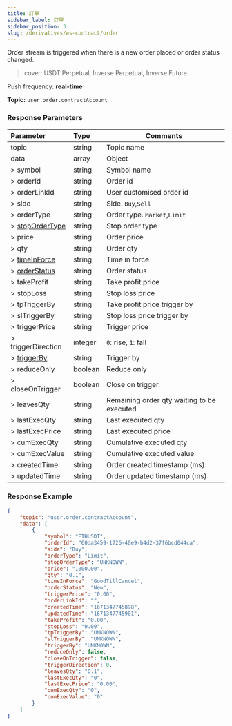 ```yaml
---
title: 訂單
sidebar_label: 訂單
sidebar_position: 3
slug: /derivatives/ws-contract/order
---
```


Order stream is triggered when there is a new order placed or order status changed.

> cover: USDT Perpetual, Inverse Perpetual, Inverse Future

Push frequency: **real-time**

**Topic:**
`user.order.contractAccount`

### Response Parameters
| Parameter | Type | Comments|
|:----- |:-----|----- |
|topic |string |Topic name |
|data |array |Object |
|> symbol |string |Symbol name |
|> orderId |string |Order id |
|> orderLinkId |string |User customised order id |
|> side |string |Side. `Buy`,`Sell` |
|> orderType |string |Order type. `Market`,`Limit` |
|> [stopOrderType](../enum#stopordertype) |string |Stop order type |
|> price |string |Order price |
|> qty |string |Order qty |
|> [timeInForce](../enum#timeinforce) |string |Time in force |
|> [orderStatus](../enum#orderstatus) |string |Order status |
|> takeProfit |string |Take profit price |
|> stopLoss |string |Stop loss price |
|> tpTriggerBy |string |Take profit price trigger by |
|> slTriggerBy |string |Stop loss price trigger by |
|> triggerPrice |string |Trigger price |
|> triggerDirection |integer |`0`: rise, `1`: fall |
|> [triggerBy](../enum#triggerby) |string |Trigger by |
|> reduceOnly |boolean |Reduce only |
|> closeOnTrigger |boolean |Close on trigger |
|> leavesQty |string |Remaining order qty waiting to be executed |
|> lastExecQty |string |Last executed qty |
|> lastExecPrice |string |Last executed price |
|> cumExecQty |string |Cumulative executed qty |
|> cumExecValue |string |Cumulative executed value |
|> createdTime |string |Order created timestamp (ms) |
|> updatedTime |string |Order updated timestamp (ms) |

### Response Example

```json
{
    "topic": "user.order.contractAccount",
    "data": [
        {
            "symbol": "ETHUSDT",
            "orderId": "60da3459-1726-40e9-b4d2-37f6bcd044ca",
            "side": "Buy",
            "orderType": "Limit",
            "stopOrderType": "UNKNOWN",
            "price": "1000.00",
            "qty": "0.1",
            "timeInForce": "GoodTillCancel",
            "orderStatus": "New",
            "triggerPrice": "0.00",
            "orderLinkId": "",
            "createdTime": "1671347745898",
            "updatedTime": "1671347745901",
            "takeProfit": "0.00",
            "stopLoss": "0.00",
            "tpTriggerBy": "UNKNOWN",
            "slTriggerBy": "UNKNOWN",
            "triggerBy": "UNKNOWN",
            "reduceOnly": false,
            "closeOnTrigger": false,
            "triggerDirection": 0,
            "leavesQty": "0.1",
            "lastExecQty": "0",
            "lastExecPrice": "0.00",
            "cumExecQty": "0",
            "cumExecValue": "0"
        }
    ]
}
```
